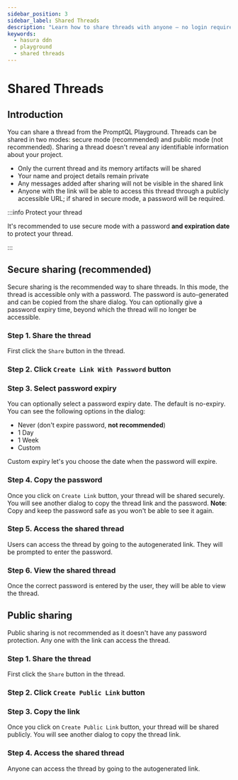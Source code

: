 ```yaml
---
sidebar_position: 3
sidebar_label: Shared Threads
description: "Learn how to share threads with anyone — no login required!"
keywords:
  - hasura ddn
  - playground
  - shared threads
---
```



# Shared Threads

## Introduction

You can share a thread from the PromptQL Playground. Threads can be shared in two modes: secure mode (recommended) and
public mode (not recommended). Sharing a thread doesn't reveal any identifiable information about your project.

- Only the current thread and its memory artifacts will be shared
- Your name and project details remain private
- Any messages added after sharing will not be visible in the shared link
- Anyone with the link will be able to access this thread through a publicly accessible URL; if shared in secure mode, a
  password will be required.

:::info Protect your thread

It's recommended to use secure mode with a password **and expiration date** to protect your thread.

:::

## Secure sharing (recommended)

Secure sharing is the recommended way to share threads. In this mode, the thread is accessible only with a password. The
password is auto-generated and can be copied from the share dialog. You can optionally give a password expiry time,
beyond which the thread will no longer be accessible.

### Step 1. Share the thread

First click the `Share` button in the thread.

<Thumbnail src="/img/get-started/share-thread-secure-1.png" alt="Shared Threads" />

### Step 2. Click `Create Link With Password` button

<Thumbnail src="/img/get-started/share-thread-secure-2.png" alt="Shared Threads" />

### Step 3. Select password expiry

You can optionally select a password expiry date. The default is no-expiry. You can see the following options in the
dialog:

- Never (don't expire password, **not recommended**)
- 1 Day
- 1 Week
- Custom

<Thumbnail src="/img/get-started/share-thread-secure-3.png" alt="Shared Threads" />

Custom expiry let's you choose the date when the password will expire.

<Thumbnail src="/img/get-started/share-thread-secure-4.png" alt="Shared Threads" />

### Step 4. Copy the password

Once you click on `Create Link` button, your thread will be shared securely. You will see another dialog to copy the
thread link and the password. **Note**: Copy and keep the password safe as you won't be able to see it again.

<Thumbnail src="/img/get-started/share-thread-secure-5.png" alt="Shared Threads" />

### Step 5. Access the shared thread

Users can access the thread by going to the autogenerated link. They will be prompted to enter the password.

<Thumbnail src="/img/get-started/share-thread-secure-6.png" alt="Shared Threads" />

### Step 6. View the shared thread

Once the correct password is entered by the user, they will be able to view the thread.

<Thumbnail src="/img/get-started/share-thread-view.png" alt="Shared Threads" />

## Public sharing

Public sharing is not recommended as it doesn't have any password protection. Any one with the link can access the
thread.

### Step 1. Share the thread

First click the `Share` button in the thread.

<Thumbnail src="/img/get-started/share-thread-secure-1.png" alt="Shared Threads" />

### Step 2. Click `Create Public Link` button

<Thumbnail src="/img/get-started/share-thread-public-1.png" alt="Shared Threads" />

### Step 3. Copy the link

Once you click on `Create Public Link` button, your thread will be shared publicly. You will see another dialog to copy
the thread link.

<Thumbnail src="/img/get-started/share-thread-public-2.png" alt="Shared Threads" />

### Step 4. Access the shared thread

Anyone can access the thread by going to the autogenerated link.

<Thumbnail src="/img/get-started/share-thread-view.png" alt="Shared Threads" />
